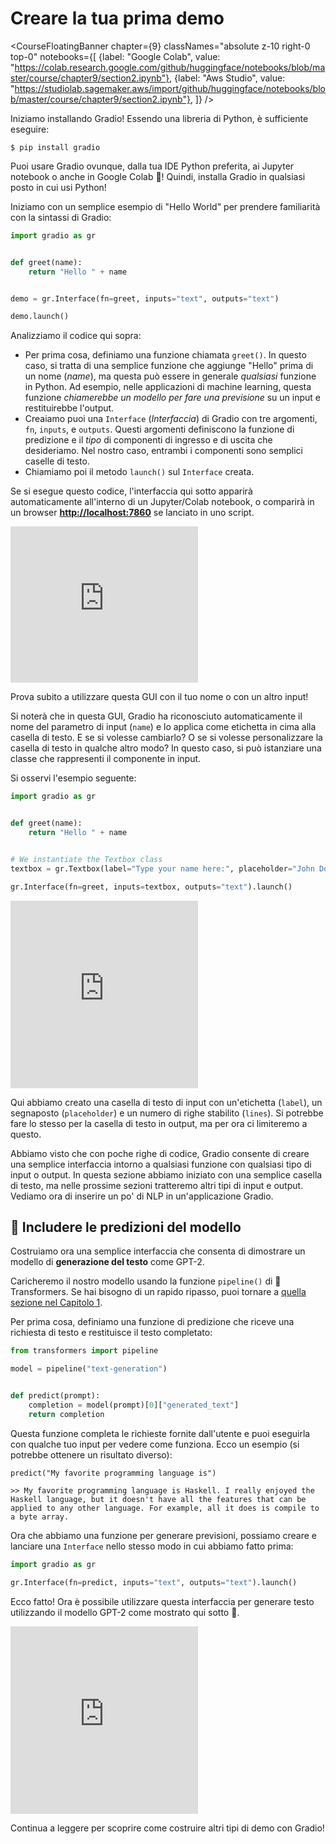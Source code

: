 # Creare la tua prima demo

<CourseFloatingBanner chapter={9}
  classNames="absolute z-10 right-0 top-0"
  notebooks={[
    {label: "Google Colab", value: "https://colab.research.google.com/github/huggingface/notebooks/blob/master/course/chapter9/section2.ipynb"},
    {label: "Aws Studio", value: "https://studiolab.sagemaker.aws/import/github/huggingface/notebooks/blob/master/course/chapter9/section2.ipynb"},
]} />

Iniziamo installando Gradio! Essendo una libreria di Python, è sufficiente eseguire:

`$ pip install gradio `

Puoi usare Gradio ovunque, dalla tua IDE Python preferita, ai Jupyter notebook o anche in Google Colab 🤯!
Quindi, installa Gradio in qualsiasi posto in cui usi Python!

Iniziamo con un semplice esempio di "Hello World" per prendere familiarità con la sintassi di Gradio:

```py
import gradio as gr


def greet(name):
    return "Hello " + name


demo = gr.Interface(fn=greet, inputs="text", outputs="text")

demo.launch()
```

Analizziamo il codice qui sopra:

- Per prima cosa, definiamo una funzione chiamata `greet()`. In questo caso, si tratta di una semplice funzione che aggiunge "Hello" prima di un nome (_name_), ma questa può essere in generale *qualsiasi* funzione in Python. Ad esempio, nelle applicazioni di machine learning, questa funzione *chiamerebbe un modello per fare una previsione* su un input e restituirebbe l'output.
- Creaiamo puoi una `Interface` (_Interfaccia_) di Gradio con tre argomenti, `fn`, `inputs`, e `outputs`. Questi argomenti definiscono la funzione di predizione e il _tipo_ di componenti di ingresso e di uscita che desideriamo. Nel nostro caso, entrambi i componenti sono semplici caselle di testo.
- Chiamiamo poi il metodo `launch()` sul `Interface` creata.

Se si esegue questo codice, l'interfaccia qui sotto apparirà automaticamente all'interno di un Jupyter/Colab notebook, o comparirà in un browser  **[http://localhost:7860](http://localhost:7860/)** se lanciato in uno script.

<iframe src="https://hf.space/gradioiframe/course-demos/hello-world/+" frameBorder="0" height="250" title="Gradio app" class="container p-0 flex-grow space-iframe" allow="accelerometer; ambient-light-sensor; autoplay; battery; camera; document-domain; encrypted-media; fullscreen; geolocation; gyroscope; layout-animations; legacy-image-formats; magnetometer; microphone; midi; oversized-images; payment; picture-in-picture; publickey-credentials-get; sync-xhr; usb; vr ; wake-lock; xr-spatial-tracking" sandbox="allow-forms allow-modals allow-popups allow-popups-to-escape-sandbox allow-same-origin allow-scripts allow-downloads"></iframe>

Prova subito a utilizzare questa GUI con il tuo nome o con un altro input!

Si noterà che in questa GUI, Gradio ha riconosciuto automaticamente il nome del parametro di input (`name`)
e lo applica come etichetta in cima alla casella di testo. E se si volesse cambiarlo?
O se si volesse personalizzare la casella di testo in qualche altro modo? In questo caso, si può
istanziare una classe che rappresenti il componente in input.

Si osservi l'esempio seguente:

```py
import gradio as gr


def greet(name):
    return "Hello " + name


# We instantiate the Textbox class
textbox = gr.Textbox(label="Type your name here:", placeholder="John Doe", lines=2)

gr.Interface(fn=greet, inputs=textbox, outputs="text").launch()
```

<iframe src="https://hf.space/gradioiframe/course-demos/hello-world-custom/+" frameBorder="0" height="300" title="Gradio app" class="container p-0 flex-grow space-iframe" allow="accelerometer; ambient-light-sensor; autoplay; battery; camera; document-domain; encrypted-media; fullscreen; geolocation; gyroscope; layout-animations; legacy-image-formats; magnetometer; microphone; midi; oversized-images; payment; picture-in-picture; publickey-credentials-get; sync-xhr; usb; vr ; wake-lock; xr-spatial-tracking" sandbox="allow-forms allow-modals allow-popups allow-popups-to-escape-sandbox allow-same-origin allow-scripts allow-downloads"></iframe>

Qui abbiamo creato una casella di testo di input con un'etichetta (`label`), un segnaposto (`placeholder`) e un numero di righe stabilito (`lines`).
Si potrebbe fare lo stesso per la casella di testo in output, ma per ora ci limiteremo a questo.

Abbiamo visto che con poche righe di codice, Gradio consente di creare una semplice interfaccia intorno a qualsiasi funzione
con qualsiasi tipo di input o output. In questa sezione abbiamo iniziato con una 
semplice casella di testo, ma nelle prossime sezioni tratteremo altri tipi di input e output. Vediamo ora di inserire un po' di NLP in un'applicazione Gradio.


## 🤖 Includere le predizioni del modello

Costruiamo ora una semplice interfaccia che consenta di dimostrare un modello di **generazione del testo**  come GPT-2.

Caricheremo il nostro modello usando la funzione `pipeline()` di 🤗 Transformers.
Se hai bisogno di un rapido ripasso, puoi tornare a [quella sezione nel Capitolo 1](/course/chapter1/3#text-generation).

Per prima cosa, definiamo una funzione di predizione che riceve una richiesta di testo e restituisce il testo completato:

```py
from transformers import pipeline

model = pipeline("text-generation")


def predict(prompt):
    completion = model(prompt)[0]["generated_text"]
    return completion
```

Questa funzione completa le richieste fornite dall'utente e puoi eseguirla con qualche tuo input per vedere come funziona. Ecco un esempio (si potrebbe ottenere un risultato diverso):

```
predict("My favorite programming language is")
```

```
>> My favorite programming language is Haskell. I really enjoyed the Haskell language, but it doesn't have all the features that can be applied to any other language. For example, all it does is compile to a byte array.
```

Ora che abbiamo una funzione per generare previsioni, possiamo creare e lanciare una `Interface` nello stesso modo in cui abbiamo fatto prima:

```py
import gradio as gr

gr.Interface(fn=predict, inputs="text", outputs="text").launch()
```


Ecco fatto! Ora è possibile utilizzare questa interfaccia per generare testo utilizzando il modello GPT-2 come mostrato qui sotto 🤯.

<iframe src="https://hf.space/gradioiframe/course-demos/gpt-2/+" frameBorder="0" height="300" title="Gradio app" class="container p-0 flex-grow space-iframe" allow="accelerometer; ambient-light-sensor; autoplay; battery; camera; document-domain; encrypted-media; fullscreen; geolocation; gyroscope; layout-animations; legacy-image-formats; magnetometer; microphone; midi; oversized-images; payment; picture-in-picture; publickey-credentials-get; sync-xhr; usb; vr ; wake-lock; xr-spatial-tracking" sandbox="allow-forms allow-modals allow-popups allow-popups-to-escape-sandbox allow-same-origin allow-scripts allow-downloads"></iframe>

Continua a leggere per scoprire come costruire altri tipi di demo con Gradio!